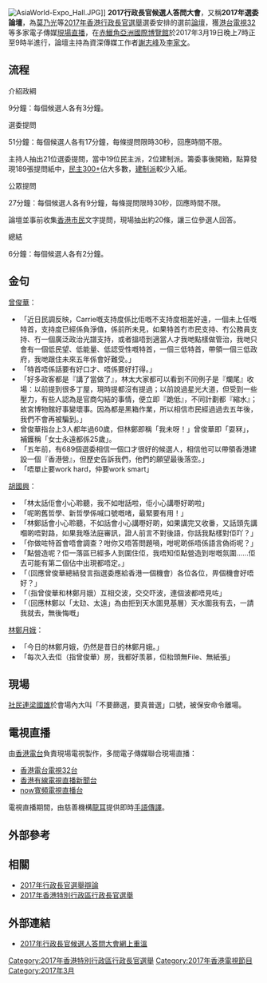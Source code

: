 {{copyedit|time=2017-03-25T18:26:02+00:00}}
{{unreferenced|time=2017-03-07T22:42:06+00:00}}
[[File:AsiaWorld-Expo_Hall.JPG|thumb]]]]
'''2017行政長官候選人答問大會'''，又稱'''2017年選委論壇'''，為[[莫乃光|莫乃光]]等[[2017年香港行政長官選舉|2017年香港行政長官選舉]]選委安排的選前[[論壇|論壇]]，獲[[港台電視32|港台電視32]]等多家電子傳媒[[現場直播|現場直播]]，在[[赤鱲角|赤鱲角]][[亞洲國際博覽館|亞洲國際博覽館]]於2017年3月19日晚上7時正至9時半進行，論壇主持為資深傳媒工作者[[謝志峰|謝志峰]]及[[李家文|李家文]]。

==流程==
;介紹政綱
9分鐘：每個候選人各有3分鐘。

;選委提問
51分鐘：每個候選人各有17分鐘，每條提問限時30秒，回應時間不限。

主持人抽出21位選委提問，當中19位民主派，2位建制派。籌委事後開箱，點算發現189張提問紙中，[[民主300+|民主300+]]佔大多數，[[建制派_(香港)|建制派]]較少入紙。

;公眾提問
27分鐘：每個候選人各有9分鐘，每條提問限時30秒，回應時間不限。

論壇並事前收集[[香港市民|香港市民]]文字提問，現場抽出約20條，讓三位參選人回答。

;總結
6分鐘：每個候選人各有2分鐘。

==金句==
[[曾俊華|曾俊華]]：
*「近日民調反映，Carrie嘅支持度係比佢嘅不支持度相差好遠，一個未上任嘅特首，支持度已經係負淨值，係前所未見，如果特首冇市民支持、冇公務員支持、冇一個廣泛政治光譜支持，或者搵唔到適當人才我哋點樣做管治，我哋只會有一個低民望、低能量、低認受性嘅特首，一個三低特首，帶領一個三低政府，我哋跟住未來五年係會好難受。」
*「特首唔係話要有好口才、唔係要好打得。」
*「好多政客都是『講了當做了』，林太大家都可以看到不同例子是『爛尾』收場：以前提到很多丁屋，現時提都沒有提過；以前說過星光大道，但受到一些壓力，有些人認為是官商勾結的事情，便立即『跪低』，不同計劃都『縮水』；故宮博物館好事變壞事。因為都是黑箱作業，所以相信市民經過過去五年後，我們不會再被騙到。」
* 曾俊華指台上3人都年過60歲，但林鄭即稱「我未呀！」曾俊華即「耍冧」，補鑊稱「女士永遠都係25歲」。
*「五年前，有689個選委相信一個口才很好的候選人，相信他可以帶領香港建設一個『香港營』，但歷史告訴我們，他們的願望最後落空。」
*「唔單止要work hard，仲要work smart」

[[胡國興|胡國興]]：
*「林太話佢會小心聆聽，我不如咁話啦，佢小心講嘢好啲啦」
*「呢啲舊哲學、新哲學係喊口號嘅啫，最緊要有用！」
*「林鄭話會小心聆聽，不如話會小心講嘢好啲，如果講完又收番，又話頭先講嗰啲唔對路，如果我喺法庭審訊，證人前言不對後語，你話我點樣對佢吖？」
*「你做咗特首會唔會調查？咁你又唔答問題喎，咁呢啲係唔係語言偽術呢？」
*「點營造呢？佢一落區已經多人到圍住佢，我唔知佢點營造到咁嘅氛圍……佢去可能有第二個佔中出現都唔定。」
*「（回應曾俊華總結發言指選委應給香港一個機會）各位各位，畀個機會好唔好？」
*「（指曾俊華和林鄭月娥）互相交波，交交吓波，連個波都唔見咗」
*「（回應林鄭以「太攰、太遠」為由拒到天水圍見基層）天水圍我有去，一請我就去，無後悔嘅」

[[林鄭月娥|林鄭月娥]]：
*「今日的林鄭月娥，仍然是昔日的林鄭月娥。」
*「每次入去佢（指曾俊華）房，我都好羡慕，佢枱頭無File、無紙張」

==現場==
[[社民連|社民連]][[梁國雄|梁國雄]]於會場內大叫「不要篩選，要真普選」口號，被保安命令離場。

==電視直播==
由[[香港電台|香港電台]]負責現場電視製作，多間電子傳媒聯合現場直播：
*[[香港電台|香港電台]][[港台電視32|電視32台]]
*[[香港有線電視|香港有線電視]][[直播新聞台|直播新聞台]]
*[[now寬頻電視|now寬頻電視]][[Now直播台|直播台]]

電視直播期間，由慈善機構[[龍耳|龍耳]]提供即時[[手語傳譯|手語傳譯]]。

==外部參考==
<references/>

==相關==
*[[2017年行政長官選舉辯論|2017年行政長官選舉辯論]]
*[[2017年香港特別行政區行政長官選舉|2017年香港特別行政區行政長官選舉]]

==外部連結==
*[https://www.youtube.com/watch?v=QhjsoKHQaAo 2017年行政長官候選人答問大會網上重溫]{{Wayback|url=https://www.youtube.com/watch?v=QhjsoKHQaAo |date=20200731150105 }}

{{2017年香港特別行政區行政長官選舉}}

[[Category:2017年香港特別行政區行政長官選舉|Category:2017年香港特別行政區行政長官選舉]]
[[Category:2017年香港電視節目|Category:2017年香港電視節目]]
[[Category:2017年3月|Category:2017年3月]]